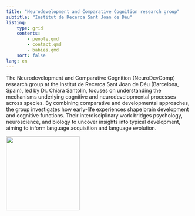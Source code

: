 ```yaml
---
title: "Neurodevelopment and Comparative Cognition research group"
subtitle: "Institut de Recerca Sant Joan de Déu"
listing:
    type: grid
    contents:
        - people.qmd
        - contact.qmd
        - babies.qmd
    sort: false 
lang: en
---
```



<div class="textbox column-screen">
<div class="container">
<div class="grid">
<div class="g-col-7">
The Neurodevelopment and Comparative Cognition (NeuroDevComp) research group at the Institut de Recerca Sant Joan de Déu (Barcelona, Spain), led by Dr. Chiara Santolin, focuses on understanding the mechanisms underlying cognitive and neurodevelopmental processes across species. By combining comparative and developmental approaches, the group investigates how early-life experiences shape brain development and cognitive functions. Their interdisciplinary work bridges psychology, neuroscience, and biology to uncover insights into typical development, aiming to inform language acquisition and language evolution.
</div>
<div class="g-col-5">
<img src="static/img/ndc-logo.png" width="200px">
</div>
</div>
</div>
</div>

<br><br>